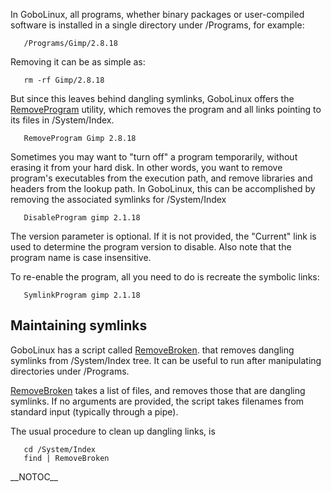 In GoboLinux, all programs, whether binary packages 
or user-compiled software is installed in a single directory
under /Programs, for example:

    /Programs/Gimp/2.8.18

Removing it can be as simple as:

    rm -rf Gimp/2.8.18 

But since this leaves behind dangling symlinks, GoboLinux
offers the [[RemoveProgram]] utility, which removes the
program and all links pointing to its files in
/System/Index.

    RemoveProgram Gimp 2.8.18

Sometimes you may want to "turn off" a program temporarily,
without erasing it from your hard disk.  In other words, you
want to remove program's executables from the execution
path, and remove libraries and headers from the lookup path.
In GoboLinux, this can be accomplished by removing the
associated symlinks for /System/Index

    DisableProgram gimp 2.1.18

The version parameter is optional. If it is
not provided, the "Current" link is used to determine
the program version to disable.  Also note that the
program name is case insensitive. 

To re-enable the program, all you need to do is recreate the
symbolic links:

    SymlinkProgram gimp 2.1.18

== Maintaining symlinks ==

GoboLinux has a script called [[RemoveBroken]]. 
that removes dangling symlinks from /System/Index tree.
It can be useful to run after manipulating directories
under /Programs. 

[[RemoveBroken]] takes a list of files, and removes those
that are dangling symlinks. If no arguments are provided,
the script takes filenames from standard input (typically
through a pipe).

The usual procedure to clean up dangling links, is

    cd /System/Index
    find | RemoveBroken

__NOTOC__

